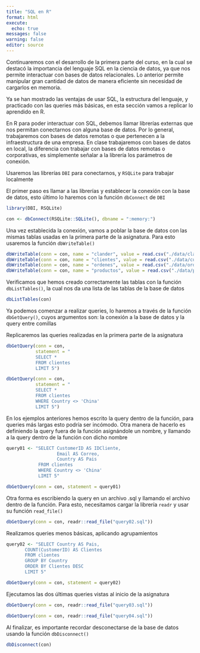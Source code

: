 ```yaml
---
title: "SQL en R"
format: html
execute:
  echo: true
messages: false
warning: false
editor: source
---
```


Continuaremos con el desarrollo de la primera parte del curso, en la cual se destacó la importancia del lenguaje SQL en la ciencia de datos, ya que nos permite interactuar con bases de datos relacionales. Lo anterior permite manipular gran cantidad de datos de manera eficiente sin necesidad de cargarlos en memoria.

Ya se han mostrado las ventajas de usar SQL, la estructura del lenguaje, y practicado con las queries más básicas, en esta sección vamos a replicar lo aprendido en R.

En R para poder interactuar con SQL, debemos llamar librerías externas que nos permitan conectarnos con alguna base de datos. Por lo general, trabajaremos con bases de datos remotas o que pertenecen a la infraestructura de una empresa. En clase trabajaremos con bases de datos en local, la diferencia con trabajar con bases de datos remotas o corporativas, es simplemente señalar a la librería los parámetros de conexión.

Usaremos las librerías `DBI` para conectarnos, y `RSQLite` para trabajar localmente

El primer paso es llamar a las librerías y establecer la conexión con la base de datos, esto último lo haremos con la función `dbConnect` de `DBI`

```r

library(DBI, RSQLite)

con <- dbConnect(RSQLite::SQLite(), dbname = ":memory:")

```


Una vez establecida la conexión, vamos a poblar la base de datos con las mismas tablas usadas en la primera parte de la asignatura. Para esto usaremos la función `dbWriteTable()`

```r

dbWriteTable(conn = con, name = "clander", value = read.csv("./data/clander.csv"))
dbWriteTable(conn = con, name = "clientes", value = read.csv("./data/customer.csv"))
dbWriteTable(conn = con, name = "ordenes", value = read.csv("./data/order.csv"))
dbWriteTable(conn = con, name = "productos", value = read.csv("./data/product.csv"))


```

Verificamos que hemos creado correctamente las tablas con la función `dbListTables()`, la cual nos da una lista de las tablas de la base de datos

```r

dbListTables(con)

```

Ya podemos comenzar a realizar queries, lo haremos a través de la función `dbGetQuery()`, cuyos argumentos son: la conexión a la base de datos y la query entre comillas

Replicaremos las queries realizadas en la primera parte de la asignatura

```r

dbGetQuery(conn = con,
           statement = "
           SELECT *
           FROM clientes
           LIMIT 5")

```

```r

dbGetQuery(conn = con,
           statement = "
           SELECT *
           FROM clientes
           WHERE Country <> 'China'
           LIMIT 5")

```

En los ejemplos anteriores hemos escrito la query dentro de la función, para queries más largas esto podría ser incómodo. Otra manera de hacerlo es definiendo la query fuera de la función asignándole un nombre, y llamando a la query dentro de la función con dicho nombre

```r

query01 <- "SELECT CustomerID AS IDCliente,
                   Email AS Correo,
                   Country AS Pais
            FROM clientes
            WHERE Country <> 'China'
            LIMIT 5"

dbGetQuery(conn = con, statement = query01)

```

Otra forma es escribiendo la query en un archivo .sql y llamando el archivo dentro de la función. Para esto, necesitamos cargar la librería `readr` y usar su función `read_file()`

```r

dbGetQuery(conn = con, readr::read_file("query02.sql"))

```

Realizamos queries menos básicas, aplicando agrupamientos

```r

query02 <- "SELECT Country AS Pais,
       COUNT(CustomerID) AS Clientes
       FROM clientes
       GROUP BY Country
       ORDER BY Clientes DESC
       LIMIT 5"

dbGetQuery(conn = con, statement = query02)

```

Ejecutamos las dos últimas queries vistas al inicio de la asignatura


```r

dbGetQuery(conn = con, readr::read_file("query03.sql"))

dbGetQuery(conn = con, readr::read_file("query04.sql"))

```

Al finalizar, es importante recordar desconectarse de la base de datos usando la función `dbDisconnect()`


```r

dbDisconnect(con)

```

